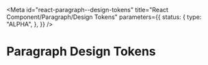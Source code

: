 <!-- @license CC0-1.0 -->


<Meta
  id="react-paragraph--design-tokens"
  title="React Component/Paragraph/Design Tokens"
  parameters={{
    status: {
      type: "ALPHA",
    },
  }}
/>

# Paragraph Design Tokens

<ComponentTokensSection tokens={tokens} definition={tokensDefinition} component="utrecht-paragraph" />
